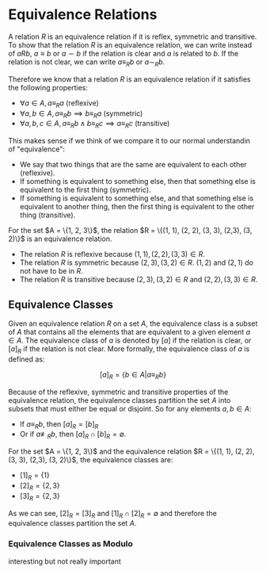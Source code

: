 
# Equivalence Relations

A relation $R$ is an equivalence relation if it is reflex, symmetric and transitive. To show that the relation 
$R$ is an equivalence relation, we can write instead of $aRb$, $a \equiv b$ or $a \sim b$ if the relation is clear and 
$a$ is related to $b$. If the relation is not clear, we can write $a \equiv_R b$ or $a \sim_R b$.

Therefore we know that a relation $R$ is an equivalence relation if it satisfies the following properties:

- $\forall a \in A, a \equiv_R a$ (reflexive)
- $\forall a, b \in A, a \equiv_R b \implies b \equiv_R a$ (symmetric)
- $\forall a, b, c \in A, a \equiv_R b \land b \equiv_R c \implies a \equiv_R c$ (transitive)

This makes sense if we think of we compare it to our normal understandin of "equivalence":
- We say that two things that are the same are equivalent to each other (reflexive).
- If something is equivalent to something else, then that something else is equivalent to the first thing (symmetric).
- If something is equivalent to something else, and that something else is equivalent to another thing, then the first thing is equivalent to the other thing (transitive).

<Callout type="example">
For the set $A = \{1, 2, 3\}$, the relation $R = \{(1, 1), (2, 2), (3, 3), (2,3), (3, 2)\}$ is an equivalence relation.

- The relation $R$ is reflexive because $(1, 1), (2, 2), (3, 3) \in R$.
- The relation $R$ is symmetric because $(2, 3), (3, 2) \in R$. $(1,2)$ and $(2,1)$ do not have to be in $R$.
- The relation $R$ is transitive because $(2, 3), (3, 2) \in R$ and $(2, 2), (3, 3) \in R$.
</Callout>

## Equivalence Classes

Given an equivalence relation $R$ on a set $A$, the equivalence class is a subset of $A$ that contains all the elements that are equivalent to a given element $a \in A$. 
The equivalence class of $a$ is denoted by $[a]$ if the relation is clear, or $[a]_R$ if the relation is not clear. 
More formally, the equivalence class of $a$ is defined as:

$$
[a]_R = \{b \in A | a \equiv_R b\}
$$

Because of the reflexive, symmetric and transitive properties of the equivalence relation, the equivalence classes partition the set $A$ into subsets 
that must either be equal or disjoint. So for any elements $a, b \in A$:

- If $a \equiv_R b$, then $[a]_R = [b]_R$ 
- Or if $a \not\equiv_R b$, then $[a]_R \cap [b]_R = \emptyset$.

<Callout type="example">
For the set $A = \{1, 2, 3\}$ and the equivalence relation $R = \{(1, 1), (2, 2), (3, 3), (2,3), (3, 2)\}$, the equivalence classes are:

- $[1]_R = \{1\}$
- $[2]_R = \{2, 3\}$
- $[3]_R = \{2, 3\}$

As we can see, $[2]_R = [3]_R$ and $[1]_R \cap [2]_R = \emptyset$ and therefore the equivalence classes partition the set $A$.
</Callout>

### Equivalence Classes as Modulo

interesting but not really important
